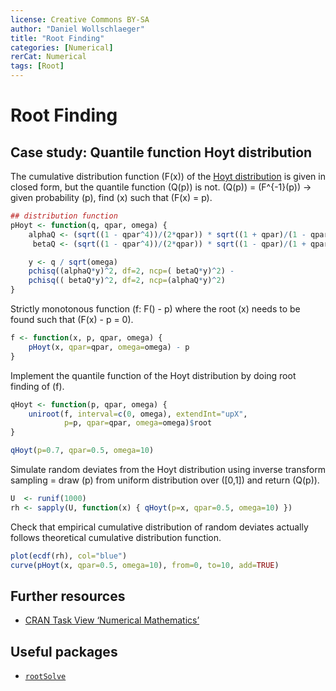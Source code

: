 ```yaml
---
license: Creative Commons BY-SA
author: "Daniel Wollschlaeger"
title: "Root Finding"
categories: [Numerical]
rerCat: Numerical
tags: [Root]
---
```


Root Finding
=========================

Case study: Quantile function Hoyt distribution
-------------------------

The cumulative distribution function \(F(x)\) of the [Hoyt distribution](https://reference.wolfram.com/language/ref/HoytDistribution.html) is given in closed form, but the quantile function \(Q(p)\) is not. \(Q(p)\) = \(F^{-1}(p)\) -> given probability \(p\), find \(x\) such that \(F(x) = p\).

```r
## distribution function
pHoyt <- function(q, qpar, omega) {
    alphaQ <- (sqrt((1 - qpar^4))/(2*qpar)) * sqrt((1 + qpar)/(1 - qpar))
     betaQ <- (sqrt((1 - qpar^4))/(2*qpar)) * sqrt((1 - qpar)/(1 + qpar))

    y <- q / sqrt(omega)
    pchisq((alphaQ*y)^2, df=2, ncp=( betaQ*y)^2) -
    pchisq(( betaQ*y)^2, df=2, ncp=(alphaQ*y)^2)
}
```

Strictly monotonous function \(f: F() - p\) where the root \(x\) needs to be found such that \(F(x) - p = 0\).

```r
f <- function(x, p, qpar, omega) {
    pHoyt(x, qpar=qpar, omega=omega) - p
}
```

Implement the quantile function of the Hoyt distribution by doing root finding of \(f\).

```r
qHoyt <- function(p, qpar, omega) {
    uniroot(f, interval=c(0, omega), extendInt="upX",
            p=p, qpar=qpar, omega=omega)$root
}

qHoyt(p=0.7, qpar=0.5, omega=10)
```

Simulate random deviates from the Hoyt distribution using inverse transform sampling = draw \(p\) from uniform distribution over \([0,1]\) and return \(Q(p)\).

```r
U  <- runif(1000)
rh <- sapply(U, function(x) { qHoyt(p=x, qpar=0.5, omega=10) })
```

Check that empirical cumulative distribution of random deviates actually follows theoretical cumulative distribution function.

```r
plot(ecdf(rh), col="blue")
curve(pHoyt(x, qpar=0.5, omega=10), from=0, to=10, add=TRUE)
```

Further resources
-------------------------

  * [CRAN Task View 'Numerical Mathematics'](https://CRAN.R-project.org/view=NumericalMathematics)

Useful packages
-------------------------

  * [`rootSolve`](https://cran.r-project.org/package=rootSolve)
